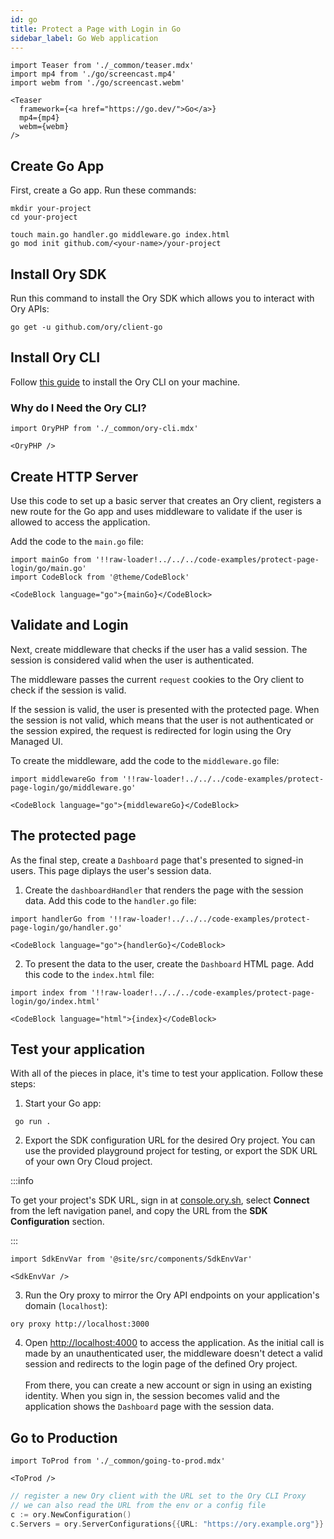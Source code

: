```yaml
---
id: go
title: Protect a Page with Login in Go
sidebar_label: Go Web application
---
```


```mdx-code-block
import Teaser from './_common/teaser.mdx'
import mp4 from './go/screencast.mp4'
import webm from './go/screencast.webm'

<Teaser
  framework={<a href="https://go.dev/">Go</a>}
  mp4={mp4}
  webm={webm}
/>
```

## Create Go App

First, create a Go app. Run these commands:

```shell-session
mkdir your-project
cd your-project

touch main.go handler.go middleware.go index.html
go mod init github.com/<your-name>/your-project
```

## Install Ory SDK

Run this command to install the Ory SDK which allows you to interact with Ory
APIs:

```shell-session
go get -u github.com/ory/client-go
```

## Install Ory CLI

Follow [this guide](../ory-cli-install-use.mdx) to install the Ory CLI on your
machine.

### Why do I Need the Ory CLI?

```mdx-code-block
import OryPHP from './_common/ory-cli.mdx'

<OryPHP />
```

## Create HTTP Server

Use this code to set up a basic server that creates an Ory client, registers a
new route for the Go app and uses middleware to validate if the user is allowed
to access the application.

Add the code to the `main.go` file:

```mdx-code-block title="main.go"
import mainGo from '!!raw-loader!../../../code-examples/protect-page-login/go/main.go'
import CodeBlock from '@theme/CodeBlock'

<CodeBlock language="go">{mainGo}</CodeBlock>
```

## Validate and Login

Next, create middleware that checks if the user has a valid session. The session
is considered valid when the user is authenticated.

The middleware passes the current `request` cookies to the Ory client to check
if the session is valid.

If the session is valid, the user is presented with the protected page. When the
session is not valid, which means that the user is not authenticated or the
session expired, the request is redirected for login using the Ory Managed UI.

To create the middleware, add the code to the `middleware.go` file:

```mdx-code-block title="middleware.go"
import middlewareGo from '!!raw-loader!../../../code-examples/protect-page-login/go/middleware.go'

<CodeBlock language="go">{middlewareGo}</CodeBlock>
```

## The protected page

As the final step, create a `Dashboard` page that's presented to signed-in
users. This page diplays the user's session data.

1. Create the `dashboardHandler` that renders the page with the session data.
   Add this code to the `handler.go` file:

```mdx-code-block title="handler.go"
import handlerGo from '!!raw-loader!../../../code-examples/protect-page-login/go/handler.go'

<CodeBlock language="go">{handlerGo}</CodeBlock>
```

2. To present the data to the user, create the `Dashboard` HTML page. Add this
   code to the `index.html` file:

```mdx-code-block title="index.html"
import index from '!!raw-loader!../../../code-examples/protect-page-login/go/index.html'

<CodeBlock language="html">{index}</CodeBlock>
```

## Test your application

With all of the pieces in place, it's time to test your application. Follow
these steps:

1. Start your Go app:

```shell-session
 go run .
```

2. Export the SDK configuration URL for the desired Ory project. You can use the
   provided playground project for testing, or export the SDK URL of your own
   Ory Cloud project.

:::info

To get your project's SDK URL, sign in at
[console.ory.sh](https://console.ory.sh/), select **Connect** from the left
navigation panel, and copy the URL from the **SDK Configuration** section.

:::

```mdx-code-block
import SdkEnvVar from '@site/src/components/SdkEnvVar'

<SdkEnvVar />
```

3. Run the Ory proxy to mirror the Ory API endpoints on your application's
   domain (`localhost`):

```shell-session
ory proxy http://localhost:3000
```

4. Open [http://localhost:4000](http://localhost:4000) to access the
   application. As the initial call is made by an unauthenticated user, the
   middleware doesn't detect a valid session and redirects to the login page of
   the defined Ory project. <br/> <br/> From there, you can create a new account
   or sign in using an existing identity. When you sign in, the session becomes
   valid and the application shows the `Dashboard` page with the session data.

## Go to Production

```mdx-code-block
import ToProd from './_common/going-to-prod.mdx'

<ToProd />
```

```go
// register a new Ory client with the URL set to the Ory CLI Proxy
// we can also read the URL from the env or a config file
c := ory.NewConfiguration()
c.Servers = ory.ServerConfigurations{{URL: "https://ory.example.org"}}
```
